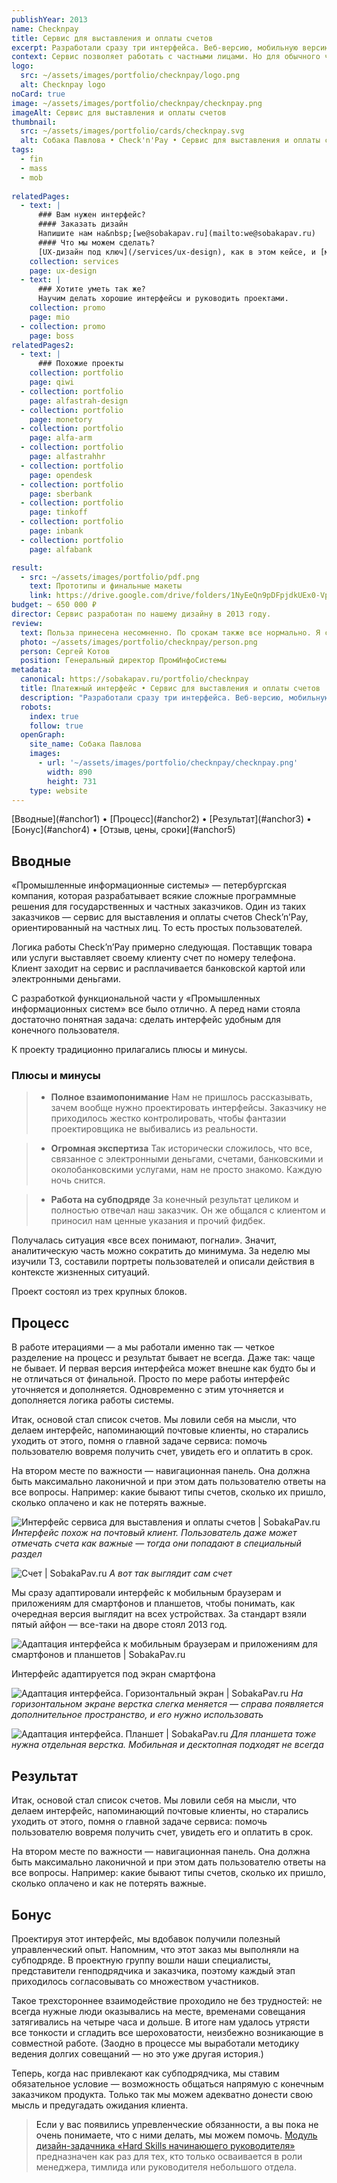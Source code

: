 ```yaml
---
publishYear: 2013
name: Checknpay
title: Сервис для выставления и оплаты счетов
excerpt: Разработали сразу три интерфейса. Веб-версию, мобильную версию сайта и приложение для смартфонов.
context: Сервис позволяет работать с частными лицами. Но для обычного человека само понятие выставленного счета — что-то из области бухгалтерии. Поэтому интерфейс должен быть простым — примерно на уровне электронной почты.
logo:
  src: ~/assets/images/portfolio/checknpay/logo.png
  alt: Checknpay logo
noCard: true
image: ~/assets/images/portfolio/checknpay/checknpay.png
imageAlt: Сервис для выставления и оплаты счетов
thumbnail:
  src: ~/assets/images/portfolio/cards/checknpay.svg
  alt: Собака Павлова • Check'n'Pay • Сервис для выставления и оплаты счетов
tags:
  - fin
  - mass
  - mob
  
relatedPages:
  - text: |
      ### Вам нужен интерфейс?
      #### Заказать дизайн
      Напишите нам на&nbsp;[we@sobakapav.ru](mailto:we@sobakapav.ru) 
      #### Что мы можем сделать?
      [UX-дизайн под ключ](/services/ux-design), как в этом кейсе, и [многое другое](/services). 
    collection: services
    page: ux-design
  - text: |
      ### Хотите уметь так же?
      Научим делать хорошие интерфейсы и руководить проектами.
    collection: promo
    page: mio
  - collection: promo
    page: boss
relatedPages2:
  - text: |
      ### Похожие проекты
    collection: portfolio
    page: qiwi
  - collection: portfolio
    page: alfastrah-design
  - collection: portfolio
    page: monetory
  - collection: portfolio
    page: alfa-arm
  - collection: portfolio
    page: alfastrahhr
  - collection: portfolio
    page: opendesk
  - collection: portfolio
    page: sberbank
  - collection: portfolio
    page: tinkoff
  - collection: portfolio
    page: inbank
  - collection: portfolio
    page: alfabank

result:
  - src: ~/assets/images/portfolio/pdf.png
    text: Прототипы и финальные макеты
    link: https://drive.google.com/drive/folders/1NyEeQn9pDFpjdkUEx0-Vp_EzI-WKQ_Lg
budget: ~ 650 000 ₽
director: Сервис разработан по нашему дизайну в 2013 году.
review: 
  text: Польза принесена несомненно. По срокам также все нормально. Я сознательно начал работу по подготовке мокапов на спринт раньше реализации — и все сошлось. Тесное общение было очень продуктивным. Спасибо за терпение, потому что я вел себя как «плохой» заказчик (не специально). Затягивал, откладывал, переносил…
  photo: ~/assets/images/portfolio/checknpay/person.png
  person: Сергей Котов
  position: Генеральный директор ПромИнфоСистемы
metadata:
  canonical: https://sobakapav.ru/portfolio/checknpay
  title: Платежный интерфейс • Сервис для выставления и оплаты счетов
  description: "Разработали сразу три интерфейса. Веб-версию, мобильную версию сайта и приложение для смартфонов."
  robots:
    index: true
    follow: true
  openGraph:
    site_name: Собака Павлова
    images:
      - url: '~/assets/images/portfolio/checknpay/checknpay.png'
        width: 890
        height: 731
    type: website
---
```


<TOC>
[Вводные](#anchor1) • [Процесс](#anchor2) • [Результат](#anchor3) • [Бонус](#anchor4) • [Отзыв, цены, сроки](#anchor5)
</TOC>

## <a name="anchor1" />Вводные

«Промышленные информационные системы» — петербургская компания, которая разрабатывает всякие сложные программные решения для государственных и частных заказчиков. Один из таких заказчиков — сервис для выставления и оплаты счетов Check’n’Pay, ориентированный на частных лиц. То есть простых пользователей.

Логика работы Check’n’Pay примерно следующая. Поставщик товара или услуги выставляет своему клиенту счет по номеру телефона. Клиент заходит на сервис и расплачивается банковской картой или электронными деньгами.

С разработкой функциональной части у «Промышленных информационных систем» все было отлично. А перед нами стояла достаточно понятная задача: сделать интерфейс удобным для конечного пользователя.

К проекту традиционно прилагались плюсы и минусы.

### Плюсы и минусы

>+ **Полное взаимопонимание**
>Нам не пришлось рассказывать, зачем вообще нужно проектировать интерфейсы. Заказчику не приходилось жестко контролировать, чтобы фантазии проектировщика не  выбивались из реальности.

>+ **Огромная экспертиза**
>Так исторически сложилось, что все, связанное с электронными деньгами, счетами, банковскими и околобанковскими услугами, нам не просто знакомо. Каждую ночь снится.

>- **Работа на субподряде**
>За конечный результат целиком и полностью отвечал наш заказчик. Он же общался с клиентом и приносил нам ценные указания и прочий фидбек.

Получалась ситуация «все всех понимают, погнали». Значит, аналитическую часть можно сократить до минимума. За неделю мы изучили ТЗ, составили портреты пользователей и описали действия в контексте жизненных ситуаций.

Проект состоял из трех крупных блоков.

## <a name="anchor2" />Процесс

В работе итерациями — а мы работали именно так — четкое разделение на процесс и результат бывает не всегда. Даже так: чаще не бывает. И первая версия интерфейса может внешне как будто бы и не отличаться от финальной. Просто по мере работы интерфейс уточняется и дополняется. Одновременно с этим уточняется и дополняется логика работы системы.

Итак, основой стал список счетов. Мы ловили себя на мысли, что делаем интерфейс, напоминающий почтовые клиенты, но старались уходить от этого, помня о главной задаче сервиса: помочь пользователю вовремя получить счет, увидеть его и оплатить в срок.

На втором месте по важности — навигационная панель. Она должна быть максимально лаконичной и при этом дать пользователю ответы на все вопросы. Например: какие бывают типы счетов, сколько их пришло, сколько оплачено и как не потерять важные.

![Интерфейс сервиса для выставления и оплаты счетов | SobakaPav.ru](~/assets/images/portfolio/checknpay/1.png)
_Интерфейс похож на почтовый клиент. Пользователь даже может отмечать счета как важные — тогда они попадают в специальный раздел_

![Счет | SobakaPav.ru](~/assets/images/portfolio/checknpay/2.png)
_А вот так выглядит сам счет_

Мы сразу адаптировали интерфейс к мобильным браузерам и приложениям для смартфонов и планшетов, чтобы понимать, как очередная версия выглядит на всех устройствах. За стандарт взяли пятый айфон — все-таки на дворе стоял 2013 год.

![Адаптация интерфейса к мобильным браузерам и приложениям для смартфонов и планшетов | SobakaPav.ru](~/assets/images/portfolio/checknpay/3.png)

Интерфейс адаптируется под экран смартфона

![Адаптация интерфейса. Горизонтальный экран | SobakaPav.ru](~/assets/images/portfolio/checknpay/4.png)
_На горизонтальном экране верстка слегка меняется — справа появляется дополнительное пространство, и его нужно использовать_

![Адаптация интерфейса. Планшет | SobakaPav.ru](~/assets/images/portfolio/checknpay/5.png)
_Для планшета тоже нужна отдельная верстка. Мобильная и десктопная подходят не всегда_

## <a name="anchor3" />Результат

Итак, основой стал список счетов. Мы ловили себя на мысли, что делаем интерфейс, напоминающий почтовые клиенты, но старались уходить от этого, помня о главной задаче сервиса: помочь пользователю вовремя получить счет, увидеть его и оплатить в срок.

На втором месте по важности — навигационная панель. Она должна быть максимально лаконичной и при этом дать пользователю ответы на все вопросы. Например: какие бывают типы счетов, сколько их пришло, сколько оплачено и как не потерять важные.

## <a name="anchor4" />Бонус

Проектируя этот интерфейс, мы вдобавок получили полезный управленческий опыт. Напомним, что этот заказ мы выполняли на субподряде. В проектную группу вошли наши специалисты, представители генподрядчика и заказчика, поэтому каждый этап приходилось согласовывать со множеством участников.

Такое трехстороннее взаимодействие проходило не без трудностей: не всегда нужные люди оказывались на месте, временами совещания затягивались на четыре часа и дольше. В итоге нам удалось утрясти все тонкости и сгладить все шероховатости, неизбежно возникающие в совместной работе. (Заодно в процессе мы выработали методику ведения долгих совещаний — но это уже другая история.)

Теперь, когда нас привлекают как субподрядчика, мы ставим обязательное условие — возможность общаться напрямую с конечным заказчиком продукта. Только так мы можем адекватно донести свою мысль и предугадать ожидания клиента.

>Если у вас появились упревленческие обязанности, а вы пока не очень понимаете, что с ними делать, мы можем помочь. [Модуль дизайн-задачника «Hard Skills начинающего руководителя»](https://www.eduhund.ru/program/boss/?utm_source=sobakapav&utm_medium=site&utm_campaign=page) предназначен как раз для тех, кто только осваивается в роли менеджера, тимлида или руководителя небольшого отдела.

## <a name="anchor5" />


